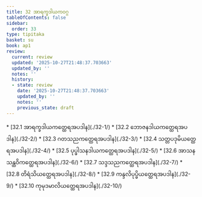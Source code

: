 ```yaml
---
title: 32 အာရက္ခဒါယကဝဂ္ဂ
tableOfContents: false
sidebar:
  order: 33
type: tipitaka
basket: su
book: ap1
review:
  current: review
  updated: '2025-10-27T21:48:37.703663'
  updated_by: ''
  notes: ''
  history:
  - state: review
    date: '2025-10-27T21:48:37.703663'
    updated_by: ''
    notes: ''
    previous_state: draft
---
```



<ReviewStatus review={frontmatter.review} showDetails={true} />

<HypothesisAnnotation frontmatter={frontmatter} />

<DynamicBreadcrumb />



<TableOfContents book="ap1" section="32">
* [32.1 အာရက္ခဒါယကတ္ထေရအပဒါန](./32-1/)
* [32.2 ဘောဇနဒါယကတ္ထေရအပဒါန](./32-2/)
* [32.3 ဂတသညကတ္ထေရအပဒါန](./32-3/)
* [32.4 သတ္တပဒုမိယတ္ထေရအပဒါန](./32-4/)
* [32.5 ပုပ္ဖါသနဒါယကတ္ထေရအပဒါန](./32-5/)
* [32.6 အာသနသန္ထဝိကတ္ထေရအပဒါန](./32-6/)
* [32.7 သဒ္ဒသညကတ္ထေရအပဒါန](./32-7/)
* [32.8 တိရံသိယတ္ထေရအပဒါန](./32-8/)
* [32.9 ကန္ဒလိပုပ္ဖိယတ္ထေရအပဒါန](./32-9/)
* [32.10 ကုမုဒမာလိယတ္ထေရအပဒါန](./32-10/)
</TableOfContents>